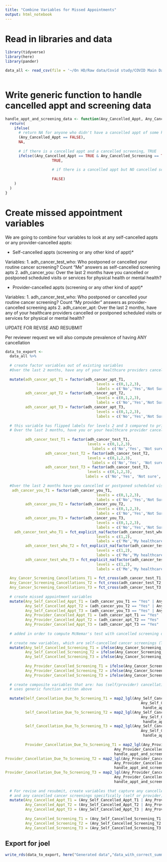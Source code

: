 ```yaml
---
title: "Combine Variables for Missed Appointments"
output: html_notebook
---
```


# Read in libraries and data

```r
library(tidyverse)
library(here)
library(pander)

data_all <- read_csv(file = '~/On HD/Raw data/Covid study/COVID Main Database All_07-8-21.csv')
  

```

# Write generic function to handle cancelled appt and screening data

```r

handle_appt_and_screening_data <- function(Any_Cancelled_Appt, Any_Cancelled_Screening){
  return(
    ifelse(
      # return NA for anyone who didn't have a cancelled appt of some kind
      (Any_Cancelled_Appt == FALSE), 
      NA, 
      
      # if there is a cancelled appt and a cancelled screening, TRUE
      ifelse((Any_Cancelled_Appt == TRUE & Any_Cancelled_Screening == TRUE), 
                     TRUE, 
                     
                     # if there is a cancelled appt but NO cancelled screening, FALSE
                     
                     FALSE)
    )
  )
}

```

# Create missed appointment variables

We are going to combine four variables to look at any self-cancelled appts or any provider-cancelled appts:

* Self-cancelled appts (screening or any other kind of appt)*

Variables:
1. adh_cancer_test_who: Who postponed or cancelled your routine cancer screening? Count "Me" answers as self-cancelled screening apts
2. adh_cancer_you: Over the last 2 months have you cancelled or postponed scheduled visits or services for physical health or mental health?


* Provider-cancelled appts (screening or any other kind of appt)*

Variables:
1. adh_cancer_test_who: Who postponed or cancelled your routine cancer screening? Count "My provider" answers as provider-cancelled screening apts
2. adh_cancer_apt: Over the last 2 months, have any of your healthcare providers cancelled or postponed scheduled visits or services for physical or mental health?

UPDATE FOR REVISE AND RESUBMIT

Per reviewer request we will also compute prevalence of having ANY cancellation


```r


data_to_export <- 
  data_all %>%
  
  # create factor variables out of existing variables
  #Over the last 2 months, have any of your healthcare providers cancelled or postponed scheduled visits or services for physical or mental health?
  
  mutate(adh_cancer_apt_T1 = factor(adh_cancer_apt_T1,
                                         levels = c(0,1,2,3),
                                         labels = c('No','Yes','Not Sure', 'I did not have anything scheduled')),
         adh_cancer_apt_T2 = factor(adh_cancer_apt_T2,
                                         levels = c(0,1,2,3),
                                         labels = c('No','Yes','Not Sure', 'I did not have anything scheduled')),
         adh_cancer_apt_T3 = factor(adh_cancer_apt_T3,
                                         levels = c(0,1,2,3),
                                         labels = c('No','Yes','Not Sure', 'I did not have anything scheduled')),
  
  # this variable has flipped labels for levels 2 and 3 compared to prior variables
  # Over the last 2 months, have you or your healthcare provider cancelled or postponed getting routine cancer screening (breast cancer mammography, colonoscopy, pap smear etc.)?
  
         adh_cancer_test_T1 = factor(adh_cancer_test_T1,
                                     levels = c(0,1,2,3),
                                       labels = c('No','Yes', 'Not sure', 'I did not have anything scheduled')),
                  adh_cancer_test_T2 = factor(adh_cancer_test_T2,
                                     levels = c(0,1,2,3),
                                       labels = c('No','Yes', 'Not sure', 'I did not have anything scheduled')),
                  adh_cancer_test_T3 = factor(adh_cancer_test_T3,
                                     levels = c(0,1,2,3),
                                    labels = c('No','Yes', 'Not sure', 'I did not have anything scheduled')),
        
  #Over the last 2 months have you cancelled or postponed scheduled visits or services for physical health or mental health?
   adh_cancer_you_T1 = factor(adh_cancer_you_T1,
                                         levels = c(0,1,2,3),
                                         labels = c('No','Yes','Not Sure', 'I did not have anything scheduled')),
         adh_cancer_you_T2 = factor(adh_cancer_you_T2,
                                         levels = c(0,1,2,3),
                                         labels = c('No','Yes','Not Sure', 'I did not have anything scheduled')),
         adh_cancer_you_T3 = factor(adh_cancer_you_T3,
                                         levels = c(0,1,2,3),
                                         labels = c('No','Yes','Not Sure', 'I did not have anything scheduled')),
    adh_cancer_test_who_T1 = fct_explicit_na(factor(adh_cancer_test_who_T1,
                                         levels = c(1,2),
                                         labels = c('Me','My healthcare provider'))),
         adh_cancer_test_who_T2 = fct_explicit_na(factor(adh_cancer_test_who_T2,
                                         levels = c(1,2),
                                         labels = c('Me','My healthcare provider'))),
         adh_cancer_test_who_T3 = fct_explicit_na(factor(adh_cancer_test_who_T3,
                                         levels = c(1,2),
                                         labels = c('Me','My healthcare provider'))),
  
  Any_Cancer_Screening_Cancellations_T1 = fct_cross(adh_cancer_test_T1, adh_cancer_test_who_T1),
  Any_Cancer_Screening_Cancellations_T2 = fct_cross(adh_cancer_test_T2, adh_cancer_test_who_T2),
  Any_Cancer_Screening_Cancellations_T3 = fct_cross(adh_cancer_test_T3, adh_cancer_test_who_T3)) %>%
  
  # create missed appointment variables
  mutate(Any_Self_Cancelled_Appt_T1 = (adh_cancer_you_T1 == "Yes" | Any_Cancer_Screening_Cancellations_T1 == "Yes:Me"),
         Any_Self_Cancelled_Appt_T2 = (adh_cancer_you_T2 == "Yes" | Any_Cancer_Screening_Cancellations_T2 == "Yes:Me"),
         Any_Self_Cancelled_Appt_T3 = (adh_cancer_you_T3 == "Yes" | Any_Cancer_Screening_Cancellations_T3== "Yes:Me"),
         Any_Provider_Cancelled_Appt_T1 = (adh_cancer_apt_T1 == "Yes" | Any_Cancer_Screening_Cancellations_T1 == "Yes:My healthcare provider"),
         Any_Provider_Cancelled_Appt_T2 = (adh_cancer_apt_T2 == "Yes" | Any_Cancer_Screening_Cancellations_T2 == "Yes:My healthcare provider"),
         Any_Provider_Cancelled_Appt_T3 = (adh_cancer_apt_T3 == "Yes" | Any_Cancer_Screening_Cancellations_T3== "Yes:My healthcare provider")) %>%
  
  # added in order to compute McNemar's test with cancelled screening data
  
  # create new variables, which are self-cancelled cancer screenings (T/F at each timepoint) and provider-cancelled screenings (T/F at each timepoint)
  mutate(Any_Self_Cancelled_Screening_T1 = ifelse(Any_Cancer_Screening_Cancellations_T1 == "Yes:Me", TRUE, FALSE),
         Any_Self_Cancelled_Screening_T2 = ifelse(Any_Cancer_Screening_Cancellations_T2 == "Yes:Me", TRUE, FALSE),
         Any_Self_Cancelled_Screening_T3 = ifelse(Any_Cancer_Screening_Cancellations_T3 == "Yes:Me", TRUE, FALSE),
         
         Any_Provider_Cancelled_Screening_T1 = ifelse(Any_Cancer_Screening_Cancellations_T1 == "Yes:My healthcare provider", TRUE, FALSE),
         Any_Provider_Cancelled_Screening_T2 = ifelse(Any_Cancer_Screening_Cancellations_T2 == "Yes:My healthcare provider", TRUE, FALSE),
         Any_Provider_Cancelled_Screening_T3 = ifelse(Any_Cancer_Screening_Cancellations_T3 == "Yes:My healthcare provider", TRUE, FALSE)) %>%
  
  # create composite variables that are: has (self/provider) cancellation DUE TO cancelled screening
  # uses generic function written above
  
  mutate(Self_Cancellation_Due_To_Screening_T1 = map2_lgl(Any_Self_Cancelled_Appt_T1, 
                                                             Any_Self_Cancelled_Screening_T1,
                                                              handle_appt_and_screening_data),
         Self_Cancellation_Due_To_Screening_T2 = map2_lgl(Any_Self_Cancelled_Appt_T2, 
                                                             Any_Self_Cancelled_Screening_T2,
                                                              handle_appt_and_screening_data),
         Self_Cancellation_Due_To_Screening_T3 = map2_lgl(Any_Self_Cancelled_Appt_T3, 
                                                             Any_Self_Cancelled_Screening_T3,
                                                              handle_appt_and_screening_data),
         
         Provider_Cancellation_Due_To_Screening_T1 = map2_lgl(Any_Provider_Cancelled_Appt_T1, 
                                                 Any_Provider_Cancelled_Screening_T1,
                                                 handle_appt_and_screening_data),
Provider_Cancellation_Due_To_Screening_T2 = map2_lgl(Any_Provider_Cancelled_Appt_T2, 
                                                 Any_Provider_Cancelled_Screening_T2,
                                                 handle_appt_and_screening_data),
Provider_Cancellation_Due_To_Screening_T3 = map2_lgl(Any_Provider_Cancelled_Appt_T3, 
                                                 Any_Provider_Cancelled_Screening_T3,
                                                 handle_appt_and_screening_data)) %>%
  
  # For revise and resubmit, create variables that capture any cancelled appointments (self or provider)
  # and any cancelled cancer screenings specifically (self or provider)
  mutate(Any_Cancelled_Appt_T1 = (Any_Self_Cancelled_Appt_T1 | Any_Provider_Cancelled_Appt_T1),
         Any_Cancelled_Appt_T2 = (Any_Self_Cancelled_Appt_T2 | Any_Provider_Cancelled_Appt_T2),
         Any_Cancelled_Appt_T3 = (Any_Self_Cancelled_Appt_T3 | Any_Provider_Cancelled_Appt_T3),
         
         Any_Cancelled_Screening_T1 = (Any_Self_Cancelled_Screening_T1 | Any_Provider_Cancelled_Screening_T1),
         Any_Cancelled_Screening_T2 = (Any_Self_Cancelled_Screening_T2 | Any_Provider_Cancelled_Screening_T2),
         Any_Cancelled_Screening_T3 = (Any_Self_Cancelled_Screening_T3 | Any_Provider_Cancelled_Screening_T3))
```




## Export for joel

```r

write_rds(data_to_export, here("Generated data","data_with_correct_summary_cancellation_variables.rds"))

```



